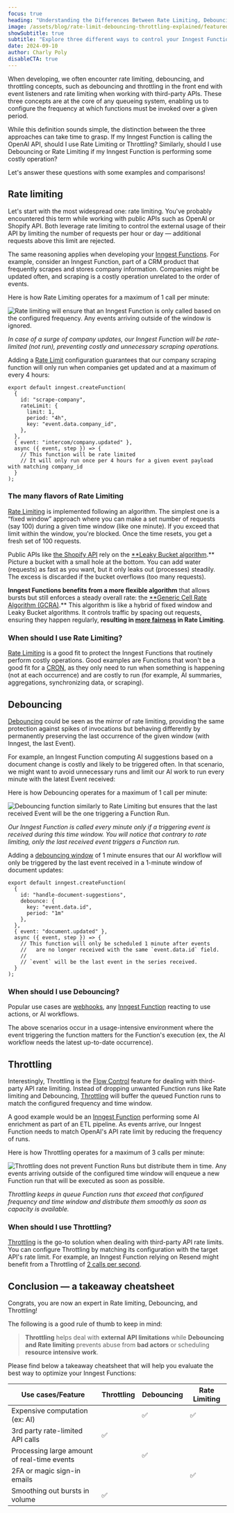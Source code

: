 ```yaml
---
focus: true
heading: "Understanding the Differences Between Rate Limiting, Debouncing, and Throttling"
image: /assets/blog/rate-limit-debouncing-throttling-explained/featured-image.png
showSubtitle: true
subtitle: "Explore three different ways to control your Inngest Function's runs."
date: 2024-09-10
author: Charly Poly
disableCTA: true
---
```


When developing, we often encounter rate limiting, debouncing, and throttling concepts, such as debouncing and throttling in the front end with event listeners and rate limiting when working with third-party APIs. These three concepts are at the core of any queueing system, enabling us to configure the frequency at which functions must be invoked over a given period.

While this definition sounds simple, the distinction between the three approaches can take time to grasp. If my Inngest Function is calling the OpenAI API, should I use Rate Limiting or Throttling? Similarly, should I use Debouncing or Rate Limiting if my Inngest Function is performing some costly operation?

Let's answer these questions with some examples and comparisons!

## Rate limiting

Let's start with the most widespread one: rate limiting. You've probably encountered this term while working with public APIs such as OpenAI or Shopify API. Both leverage rate limiting to control the external usage of their API by limiting the number of requests per hour or day — additional requests above this limit are rejected.

The same reasoning applies when developing your [Inngest Functions](https://www.inngest.com/docs/features/inngest-functions). For example, consider an Inngest Function, part of a CRM product that frequently scrapes and stores company information. Companies might be updated often, and scraping is a costly operation unrelated to the order of events.

Here is how Rate Limiting operates for a maximum of 1 call per minute:

![Rate limiting will ensure that an Inngest Function is only called based on the configured frequency. Any events arriving outside of the window is ignored.](/assets/blog/rate-limit-debouncing-throttling-explained/rate-limiting.jpg)

*In case of a surge of company updates, our Inngest Function will be rate-limited (not run), preventing costly and unnecessary scraping operations.*

Adding a [Rate Limit](https://www.inngest.com/docs/guides/rate-limiting) configuration guarantees that our company scraping function will only run when companies get updated and at a maximum of every 4 hours:

```tsx
export default inngest.createFunction(
  {
    id: "scrape-company",
    rateLimit: {
      limit: 1,
      period: "4h",
      key: "event.data.company_id",
    },
  },
  { event: "intercom/company.updated" },
  async ({ event, step }) => {
    // This function will be rate limited
    // It will only run once per 4 hours for a given event payload with matching company_id
  }
);

```

### The many flavors of Rate Limiting

[Rate Limiting](https://www.inngest.com/docs/guides/rate-limiting) is implemented following an algorithm. The simplest one is a “fixed window” approach where you can make a set number of requests (say 100) during a given time window (like one minute). If you exceed that limit within the window, you're blocked. Once the time resets, you get a fresh set of 100 requests.

Public APIs like [the Shopify API](https://shopify.dev/docs/api/usage/rate-limits#the-leaky-bucket-algorithm) rely on the [**Leaky Bucket algorithm](https://en.wikipedia.org/wiki/Leaky_bucket).** Picture a bucket with a small hole at the bottom. You can add water (requests) as fast as you want, but it only leaks out (processes) steadily. The excess is discarded if the bucket overflows (too many requests).

**Inngest Functions benefits from a more flexible algorithm** that allows bursts but still enforces a steady overall rate: the [**Generic Cell Rate Algorithm (GCRA)](https://www.inngest.com/docs/guides/rate-limiting#how-rate-limiting-works).** This algorithm is like a hybrid of fixed window and Leaky Bucket algorithms. It controls traffic by spacing out requests, ensuring they happen regularly, **resulting in [more fairness](https://www.inngest.com/blog/fixing-multi-tenant-queueing-concurrency-problems) in Rate Limiting**.

### When should I use Rate Limiting?

[Rate Limiting](https://www.inngest.com/docs/guides/rate-limiting) is a good fit to protect the Inngest Functions that routinely perform costly operations. Good examples are Functions that won't be a good fit for a [CRON](https://www.inngest.com/docs/guides/scheduled-functions), as they only need to run when something is happening (not at each occurrence) and are costly to run (for example, AI summaries, aggregations, synchronizing data, or scraping). 

## Debouncing

[Debouncing](https://www.inngest.com/docs/guides/debounce) could be seen as the mirror of rate limiting, providing the same protection against spikes of invocations but behaving differently by permanently preserving the last occurrence of the given window (with Inngest, the last Event).

For example, an Inngest Function computing AI suggestions based on a document change is costly and likely to be triggered often. In that scenario, we might want to avoid unnecessary runs and limit our AI work to run every minute with the latest Event received:

Here is how Debouncing operates for a maximum of 1 call per minute:

![Debouncing function similarly to Rate Limiting but ensures that the last received Event will be the one triggering a Function Run.](/assets/blog/rate-limit-debouncing-throttling-explained/debouncing.jpg)

*Our Inngest Function is called every minute only if a triggering event is received during this time window. You will notice that contrary to rate limiting, only the last received event triggers a Function run.*

Adding a [debouncing window](https://www.inngest.com/docs/guides/debounce) of 1 minute ensures that our AI workflow will only be triggered by the last event received in a 1-minute window of document updates:

```tsx
export default inngest.createFunction(
  {
    id: "handle-document-suggestions",
    debounce: {
      key: "event.data.id",
      period: "1m"
    },
  },
  { event: "document.updated" },
  async ({ event, step }) => {
    // This function will only be scheduled 1 minute after events
    //   are no longer received with the same `event.data.id` field.
    //
    // `event` will be the last event in the series received.
  }
);

```

### When should I use Debouncing?

Popular use cases are [webhooks](https://www.inngest.com/docs/platform/webhooks), any [Inngest Function](https://www.inngest.com/docs/features/inngest-functions) reacting to use actions, or AI workflows.

The above scenarios occur in a usage-intensive environment where the event triggering the function matters for the Function's execution (ex, the AI workflow needs the latest up-to-date occurrence).

## Throttling

Interestingly, Throttling is the [Flow Control](https://www.inngest.com/docs/guides/flow-control) feature for dealing with third-party API rate limiting. Instead of dropping unwanted Function runs like Rate limiting and Debouncing, [Throttling](https://www.inngest.com/docs/guides/throttling) will buffer the queued Function runs to match the configured frequency and time window.

A good example would be an [Inngest Function](https://www.inngest.com/docs/features/inngest-functions) performing some AI enrichment as part of an ETL pipeline. As events arrive, our Inngest Function needs to match OpenAI's API rate limit by reducing the frequency of runs.

Here is how Throttling operates for a maximum of 3 calls per minute:

![Throttling does not prevent Function Runs but distribute them in time. Any events arriving outside of the configured time window will enqueue a new Function run that will be executed as soon as possible.](/assets/blog/rate-limit-debouncing-throttling-explained/throttling.jpg)

_Throttling keeps in queue Function runs that exceed that configured frequency and time window and distribute them smoothly as soon as capacity is available._

### When should I use Throttling?

[Throttling](https://www.inngest.com/docs/guides/throttling) is the go-to solution when dealing with third-party API rate limits. You can configure Throttling by matching its configuration with the target API's rate limit. For example, an Inngest Function relying on Resend might benefit from a Throttling of [2 calls per second](https://resend.com/docs/api-reference/introduction#rate-limit).

## Conclusion — a takeaway cheatsheet

Congrats, you are now an expert in Rate limiting, Debouncing, and Throttling!

The following is a good rule of thumb to keep in mind:

> **Throttling** helps deal with **external API limitations** while **Debouncing and Rate limiting** prevents abuse from **bad actors** or scheduling **resource intensive work**.
> 

Please find below a takeaway cheatsheet that will help you evaluate the best way to optimize your Inngest Functions:

| Use cases/Feature | Throttling | Debouncing | Rate Limiting |
| --- | --- | --- | --- |
| Expensive computation (ex: AI) |  | ✅ | ✅ |
| 3rd party rate-limited API calls | ✅ |  |  |
| Processing large amount of real-time events |  | ✅ |  |
| 2FA or magic sign-in emails |  |  | ✅ |
| Smoothing out bursts in volume | ✅ |  |  |